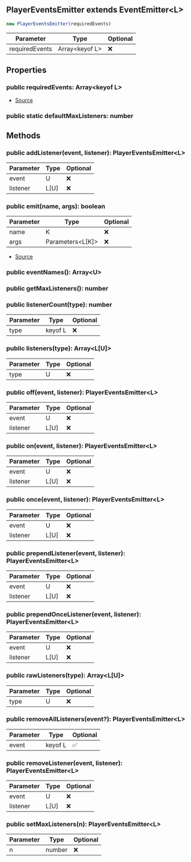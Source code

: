 ## PlayerEventsEmitter extends EventEmitter\<L>


```typescript
new PlayerEventsEmitter(requiredEvents)
```
| Parameter | Type | Optional |
| ----------- | ----------- | ----------- |
| requiredEvents | Array\<keyof L> | ❌ |


## Properties
### public requiredEvents: Array\<keyof L>
- [Source](https://github.com/Androz2091/discord-player/blob/451214b/packages/discord-player/src/utils/PlayerEventsEmitter.ts#L7)
### public static defaultMaxListeners: number


## Methods
### public addListener(event, listener): PlayerEventsEmitter\<L>
| Parameter | Type | Optional |
| ----------- | ----------- | ----------- |
| event | U | ❌ |
| listener | L\[U] | ❌ |
### public emit(name, args): boolean
| Parameter | Type | Optional |
| ----------- | ----------- | ----------- |
| name | K | ❌ |
| args | Parameters\<L\[K]> | ❌ |


- [Source](https://github.com/Androz2091/discord-player/blob/451214b/packages/discord-player/src/utils/PlayerEventsEmitter.ts#L11)
### public eventNames(): Array\<U>

### public getMaxListeners(): number

### public listenerCount(type): number
| Parameter | Type | Optional |
| ----------- | ----------- | ----------- |
| type | keyof L | ❌ |
### public listeners(type): Array\<L\[U]>
| Parameter | Type | Optional |
| ----------- | ----------- | ----------- |
| type | U | ❌ |
### public off(event, listener): PlayerEventsEmitter\<L>
| Parameter | Type | Optional |
| ----------- | ----------- | ----------- |
| event | U | ❌ |
| listener | L\[U] | ❌ |
### public on(event, listener): PlayerEventsEmitter\<L>
| Parameter | Type | Optional |
| ----------- | ----------- | ----------- |
| event | U | ❌ |
| listener | L\[U] | ❌ |
### public once(event, listener): PlayerEventsEmitter\<L>
| Parameter | Type | Optional |
| ----------- | ----------- | ----------- |
| event | U | ❌ |
| listener | L\[U] | ❌ |
### public prependListener(event, listener): PlayerEventsEmitter\<L>
| Parameter | Type | Optional |
| ----------- | ----------- | ----------- |
| event | U | ❌ |
| listener | L\[U] | ❌ |
### public prependOnceListener(event, listener): PlayerEventsEmitter\<L>
| Parameter | Type | Optional |
| ----------- | ----------- | ----------- |
| event | U | ❌ |
| listener | L\[U] | ❌ |
### public rawListeners(type): Array\<L\[U]>
| Parameter | Type | Optional |
| ----------- | ----------- | ----------- |
| type | U | ❌ |
### public removeAllListeners(event?): PlayerEventsEmitter\<L>
| Parameter | Type | Optional |
| ----------- | ----------- | ----------- |
| event | keyof L | ✅ |
### public removeListener(event, listener): PlayerEventsEmitter\<L>
| Parameter | Type | Optional |
| ----------- | ----------- | ----------- |
| event | U | ❌ |
| listener | L\[U] | ❌ |
### public setMaxListeners(n): PlayerEventsEmitter\<L>
| Parameter | Type | Optional |
| ----------- | ----------- | ----------- |
| n | number | ❌ |